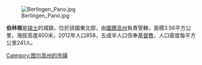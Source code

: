 [[Image:Berlingen_Pano.jpg|right]]

'''伯林根'''是[[瑞士|瑞士]]的城鎮，位於該國東北部，由[[圖爾高州|圖爾高州]]負責管轄，面積3.56平方公里，海拔高度400米，2012年人口858，五成半人口信奉[[基督教|基督教]]，人口密度每平方公里241人。

{{Switzerland-geo-stub}}
[[Category:图尔高州的市镇|Category:图尔高州的市镇]]